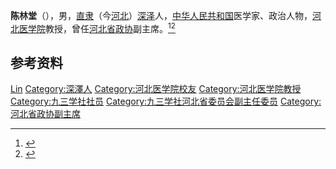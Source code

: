 '''陈林堂'''（{{bd|1908年||1992年}}），男，[[直隶|直隶]]（今[[河北|河北]]）[[深泽|深泽]]人，[[中华人民共和国|中华人民共和国]]医学家、政治人物，[[河北医学院|河北医学院]]教授，曾任[[河北省政协|河北省政协]]副主席。<ref>{{Cite book|title=二十世纪中华爱国名人辞典|author=宋德慈, 王德林, 郑福林主编|publisher=吉林大学出版社|year=1990|isbn=|location=长春|pages=553}}</ref><ref>{{Cite book|title=中华人民共和国职官志|author=何虎生, 李耀东, 向常福主编|publisher=中国社会出版社|year=2003|isbn=9787800883934|location=北京|pages=}}</ref>

== 参考资料 ==
{{reflist}}

{{中国人物小作品}}

{{Authority control}}
{{DEFAULTSORT:Chen陈}}
[[Category:陈姓|Lin]]
[[Category:深澤人|Category:深澤人]]
[[Category:河北医学院校友|Category:河北医学院校友]]
[[Category:河北医学院教授|Category:河北医学院教授]]
[[Category:九三学社社员|Category:九三学社社员]]
[[Category:九三学社河北省委员会副主任委员|Category:九三学社河北省委员会副主任委员]]
[[Category:河北省政协副主席|Category:河北省政协副主席]]